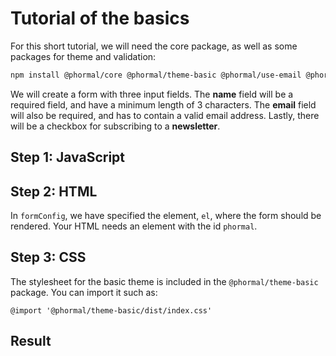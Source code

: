 # Tutorial of the basics

For this short tutorial, we will need the core package, as well as some packages for theme and validation:

```bash copy
npm install @phormal/core @phormal/theme-basic @phormal/use-email @phormal/use-required @phormal/use-length
```

We will create a form with three input fields. The **name** field will be a required field, and have a minimum length of 3 characters. The **email** field will also be required, and has to contain a valid email address. Lastly, there will be a checkbox for subscribing to a **newsletter**.

## Step 1: JavaScript


<Vanilla />

## Step 2: HTML

In `formConfig`, we have specified the element, `el`, where the form should be rendered. Your HTML needs an element with the id `phormal`.

## Step 3: CSS

The stylesheet for the basic theme is included in the `@phormal/theme-basic` package. You can import it such as:

```
@import '@phormal/theme-basic/dist/index.css'
```

## Result


<BasicDemo />

